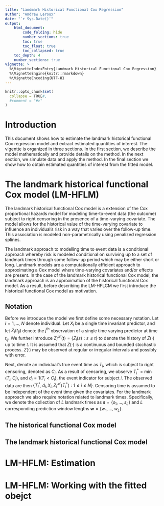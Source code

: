```yaml
---
title: "Landmark Historical Functional Cox Regression"
author: "Andrew Leroux"
date: "`r Sys.Date()`"
output: 
    html_document:
        code_folding: hide
        number_sections: true
        toc: true
        toc_float: true
        toc_collapsed: true
    toc_depth: 4
    number_sections: true
vignette: >
  %\VignetteIndexEntry{Landmark Historical Functional Cox Regression}
  %\VignetteEngine{knitr::rmarkdown}
  %\VignetteEncoding{UTF-8}
---
```


```r
knitr::opts_chunk$set(
  collapse = TRUE#,
  #comment = "#>"
)
```

# Introduction

This document shows how to estimate the landmark historical functional Cox regression model and extract estimated quantities of interest. The vigentte is organized in three sections. In the first section, we describe the model mathematically and provide details on the method. In the next section, we simulate data and apply the method. In the final section we show how to obtain estimated quantities of interest from the fitted model.

# The landmark historical functional Cox model (LM-HFLM)

The landmark historical functional Cox model is a extension of the Cox proportional hazards model for modeling time-to-event data (the outcome) subject to right censoring in the presence of a time-varying covariate. The model allows for the historical value of the time-varying covariate to influence an individual's risk in a way that varies over the follow-up time. This association is modeled non-parametrically using penalized regression splines. 

The landmark approach to modelling time to event data is a conditional approach whereby risk is modeled conditional on surviving up to a set of landmark times through some follow-up period which may be either short or long. Landmark models are a computationally efficient approach to approximating a Cox model where time-varying covariates and/or effects are present. In the case of the landmark historical functional Cox model, the landmark approach is an approximation of the historical functional Cox model. As a result, before describing the LM-HFLCM we first introduce the historical functional Cox model as motivation.

## Notation

Before we introduce the model we first define some necessary notation. Let $i = 1,\ldots,N$ denote individual.
Let $X_i$ be a single time invariant predictor, 
and let $Z_{i}(t_{ij})$ denote the $j^{\text{th}}$ observation of a single time varying predictor at time $t_{ij}$. We further introduce $Z_i^{\mathcal{H}}(t) = \{Z_i(s): s \leq t \}$ to denote the
history of $Z(\cdot)$ up to time $t$. It is assumed that 
$Z(\cdot)$ is a continuous and bounded stochastic process. $Z(\cdot)$ may be observed at regular or irregular intervals and possibly with error. 

Next, denote an individual's true event time as 
$T_i$, which is subject to right censoring, denoted as $C_i$. As a result of censoring, we observe $T_i^*=\min{(T_i,C_i)}$, and $d_i = 1(T_i < C_i)$, the event indicator for subject $i$. 
The observed data are then $\{T_i^*, d_i, X_i, Z_i^{\mathcal{H}}(T_i^*): 1 \leq i \leq N\}$.
Censoring time is assumed to be independent of the event time given the covariates.
For the landmark approach we also require notation related to landmark times. Specifically, we denote the collection of $L$
landmark times as $\mathbf{s} = \{s_1, \ldots, s_L\}$ and $L$ corresponding prediction window lengths $\mathbf{w} = \{w_1, \ldots, w_L \}$. 

## The historical functional Cox model

## The landmark historical functional Cox model

# LM-HFLM: Estimation


# LM-HFLM: Working with the fitted obejct

